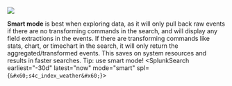 
![](/static/app/splunk4champions2/images/lab1_task2_smart.png)

**Smart mode** is best when exploring data, as it will only pull back raw events if there are no transforming commands in the search, and will display any field extractions in the events. 
If there are transforming commands like stats, chart, or timechart in the search, it will only return the aggregated/transformed events. 
This saves on system resources and results in faster searches. Tip: use smart mode!
<SplunkSearch earliest="-30d" latest="now" mode="smart" spl={`&#x60;s4c_index_weather&#x60;`}></SplunkSearch>
